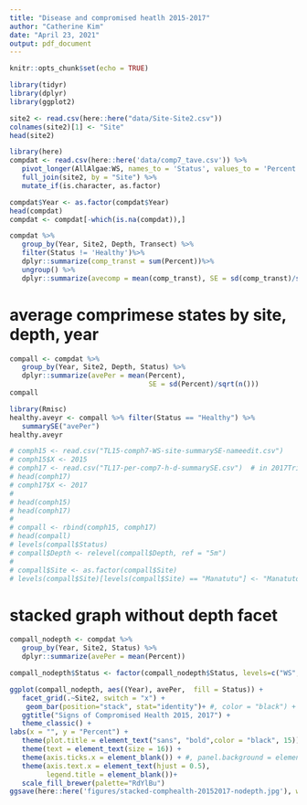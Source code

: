 ```yaml
---
title: "Disease and compromised heatlh 2015-2017"
author: "Catherine Kim"
date: "April 23, 2021"
output: pdf_document
---
```


```r
knitr::opts_chunk$set(echo = TRUE)
```

```r
library(tidyr)
library(dplyr)
library(ggplot2)

site2 <- read.csv(here::here("data/Site-Site2.csv"))
colnames(site2)[1] <- "Site"
head(site2)
```
```r
library(here)
compdat <- read.csv(here::here('data/comp7_tave.csv')) %>% 
   pivot_longer(AllAlgae:WS, names_to = 'Status', values_to = 'Percent') %>% 
   full_join(site2, by = "Site") %>% 
   mutate_if(is.character, as.factor) 

compdat$Year <- as.factor(compdat$Year)
head(compdat)
compdat <- compdat[-which(is.na(compdat)),]
```

```r
compdat %>% 
   group_by(Year, Site2, Depth, Transect) %>% 
   filter(Status != 'Healthy')%>% 
   dplyr::summarize(comp_transt = sum(Percent))%>% 
   ungroup() %>% 
   dplyr::summarize(avecomp = mean(comp_transt), SE = sd(comp_transt)/sqrt(n()))
```

# average comprimese states by site, depth, year
```r
compall <- compdat %>% 
   group_by(Year, Site2, Depth, Status) %>% 
   dplyr::summarize(avePer = mean(Percent),
                                  SE = sd(Percent)/sqrt(n()))
compall
```
```r
library(Rmisc)
healthy.aveyr <- compall %>% filter(Status == "Healthy") %>%
   summarySE("avePer")
healthy.aveyr
```

```r
# comph15 <- read.csv("TL15-comph7-WS-site-summarySE-nameedit.csv")
# comph15$X <- 2015
# comph17 <- read.csv("TL17-per-comp7-h-d-summarySE.csv")  # in 2017Trip/CoralDAta
# head(comph17)
# comph17$X <- 2017
# 
# head(comph15)
# head(comph17)
# 
# compall <- rbind(comph15, comph17)
# head(compall)
# levels(compall$Status)
# compall$Depth <- relevel(compall$Depth, ref = "5m")
# 
# compall$Site <- as.factor(compall$Site)
# levels(compall$Site)[levels(compall$Site) == "Manatutu"] <- "Manatuto"
```

# stacked graph without depth facet
```r
compall_nodepth <- compdat %>% 
   group_by(Year, Site2, Status) %>% 
   dplyr::summarize(avePer = mean(Percent))

compall_nodepth$Status <- factor(compall_nodepth$Status, levels=c("WS", "OTH", "TL", "CCA","AllAlgae", "BL", "Healthy"))
```

```r
ggplot(compall_nodepth, aes((Year), avePer,  fill = Status)) +
   facet_grid(.~Site2, switch = "x") +
    geom_bar(position="stack", stat="identity")+ #, color = "black") +
   ggtitle("Signs of Compromised Health 2015, 2017") +
   theme_classic() +
labs(x = "", y = "Percent") +
   theme(plot.title = element_text("sans", "bold",color = "black", 15)) +
   theme(text = element_text(size = 16)) +
   theme(axis.ticks.x = element_blank()) + #, panel.background = element_rect("gray85"))+
   theme(axis.text.x = element_text(hjust = 0.5),
         legend.title = element_blank())+
   scale_fill_brewer(palette="RdYlBu")
ggsave(here::here('figures/stacked-comphealth-20152017-nodepth.jpg'), width = 7, height = 4)
```


